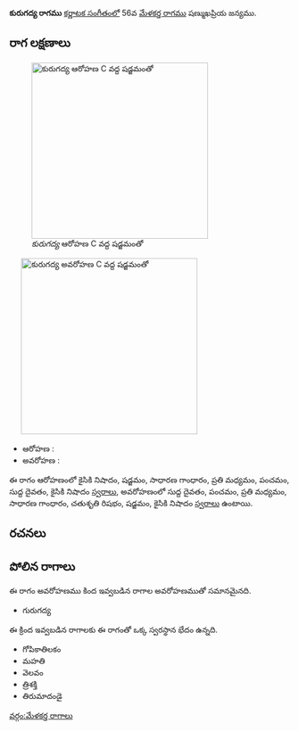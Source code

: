 {{Infobox ragam
	| name          	= కురుగద్య
	| synonym	    	= 
	| mela          	= 
	| chakra        	= 
	| janaka        	= 
	| type          	= షడవ-సంపూర్ణ
	| arohanam      	= {{svaraC|N2|S|G2|M2|P|D1|N2}} 
	| avarohanam    	= {{svaraC|D1|P|M2|G2|R2|S|N2}}
	| jeeva         	=
	| chhaya        	=
	| nyasa         	=
	| vishesha      	= 
	| equivalent  		= 
}}
{{కర్ణాటక సంగీత రాగాలు}}
'''కురుగద్య రాగము''' [[కర్ణాటక సంగీతం]]లో 56వ [[మేళకర్త రాగము]] షణ్ముఖప్రియ జన్యము. 


==రాగ లక్షణాలు==
[[Image:kurugadya_ar_kb2wiki.png|thumb|right|316px|''కురుగద్య'' ఆరోహణ C వద్ద షడ్జమంతో]]
	[[Image:kurugadya_av_kb2wiki.png|thumb|right|316px|''కురుగద్య'' అవరోహణ C వద్ద షడ్జమంతో]]

* ఆరోహణ : {{svaraC|N2|S|G2|M2|P|D1|N2}} 
* అవరోహణ : {{svaraC|D1|P|M2|G2|R2|S|N2}}

ఈ రాగం ఆరోహణంలో కైసికి నిషాదం, షడ్జమం, సాధారణ  గాంధారం, ప్రతి మధ్యమం, పంచమం, సుద్ద దైవతం, కైసికి నిషాదం [[స్వరాలు]], అవరోహణంలో సుద్ద దైవతం, పంచమం, ప్రతి మధ్యమం, సాధారణ  గాంధారం, చతుశృతి రిషభం, షడ్జమం, కైసికి నిషాదం [[స్వరాలు]] ఉంటాయి.

==రచనలు==



==పోలిన రాగాలు==
ఈ రాగం అవరోహణము కింద ఇవ్వబడిన రాగాల అవరోహణముతో సమానమైనది.
* గురుగద్య

ఈ క్రింద ఇవ్వబడిన రాగాలకు ఈ రాగంతో ఒక్క స్వరస్థాన భేదం ఉన్నది.
* గోపికాతిలకం
* మహతి
* వెలవం
* త్రిశక్తి
* తిరుమాదండై



[[వర్గం:మేళకర్త రాగాలు]]